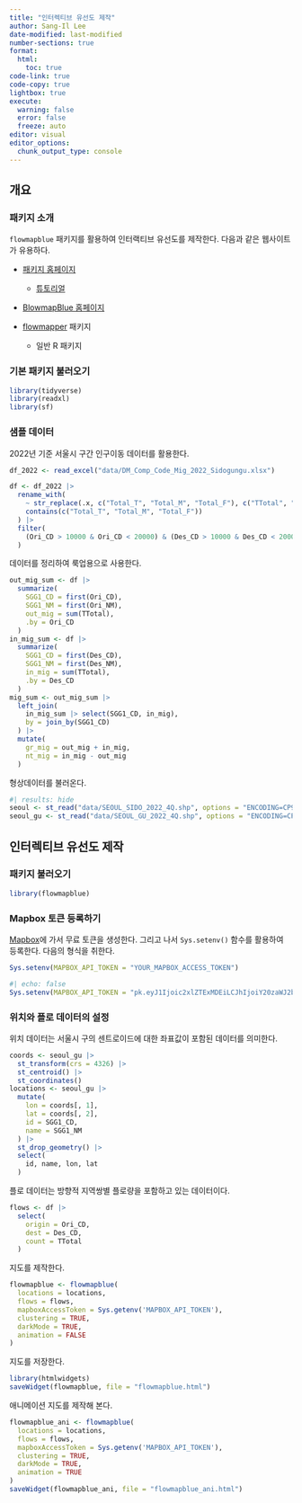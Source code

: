 ```yaml
---
title: "인터렉티브 유선도 제작"
author: Sang-Il Lee
date-modified: last-modified
number-sections: true
format: 
  html: 
    toc: true
code-link: true
code-copy: true
lightbox: true
execute: 
  warning: false
  error: false
  freeze: auto
editor: visual
editor_options: 
  chunk_output_type: console
---
```


## 개요

### 패키지 소개

`flowmapblue` 패키지를 활용하여 인터랙티브 유선도를 제작한다. 다음과 같은 웹사이트가 유용하다.

-   [패키지 홈페이지](https://github.com/FlowmapBlue/flowmapblue.R)

    -   [튜토리얼](https://cran.r-project.org/web/packages/flowmapblue/vignettes/flowmapblue.html)

-   [BlowmapBlue 홈페이지](https://www.flowmap.blue/)

-   [flowmapper](https://github.com/JohMast/flowmapper) 패키지

    -   일반 R 패키지

### 기본 패키지 불러오기

```r
library(tidyverse)
library(readxl)
library(sf)
```

### 샘플 데이터

2022년 기준 서울시 구간 인구이동 데이터를 활용한다.

```r
df_2022 <- read_excel("data/DM_Comp_Code_Mig_2022_Sidogungu.xlsx") 

df <- df_2022 |> 
  rename_with(
    ~ str_replace(.x, c("Total_T", "Total_M", "Total_F"), c("TTotal", "MTotal", "FTotal")),
    contains(c("Total_T", "Total_M", "Total_F"))
  ) |> 
  filter(
    (Ori_CD > 10000 & Ori_CD < 20000) & (Des_CD > 10000 & Des_CD < 20000) 
  )
```

데이터를 정리하여 룩업용으로 사용한다.

```r
out_mig_sum <- df |> 
  summarize(
    SGG1_CD = first(Ori_CD), 
    SGG1_NM = first(Ori_NM),
    out_mig = sum(TTotal),
    .by = Ori_CD
  ) 
in_mig_sum <- df |> 
  summarize(
    SGG1_CD = first(Des_CD), 
    SGG1_NM = first(Des_NM),
    in_mig = sum(TTotal),
    .by = Des_CD
  ) 
mig_sum <- out_mig_sum |> 
  left_join(
    in_mig_sum |> select(SGG1_CD, in_mig), 
    by = join_by(SGG1_CD)
  ) |> 
  mutate(
    gr_mig = out_mig + in_mig, 
    nt_mig = in_mig - out_mig
  )
```

형상데이터를 불러온다.

```r
#| results: hide
seoul <- st_read("data/SEOUL_SIDO_2022_4Q.shp", options = "ENCODING=CP949")
seoul_gu <- st_read("data/SEOUL_GU_2022_4Q.shp", options = "ENCODING=CP949")
```

## 인터렉티브 유선도 제작

### 패키지 불러오기

```r
library(flowmapblue)
```

### Mapbox 토큰 등록하기

[Mapbox](https://account.mapbox.com/)에 가서 무료 토큰을 생성한다. 그리고 나서 `Sys.setenv()` 함수를 활용하여 등록한다. 다음의 형식을 취한다.

```r
Sys.setenv(MAPBOX_API_TOKEN = "YOUR_MAPBOX_ACCESS_TOKEN")
```

```r
#| echo: false
Sys.setenv(MAPBOX_API_TOKEN = "pk.eyJ1Ijoic2xlZTExMDEiLCJhIjoiY20zaWJ2bXp5MGx1ZTJscXg5NWphcG4zaiJ9.QdFkfvzX1YN5baf7oFrxFg")
```

### 위치와 플로 데이터의 설정

위치 데이터는 서울시 구의 센트로이드에 대한 좌표값이 포함된 데이터를 의미한다.

```r
coords <- seoul_gu |> 
  st_transform(crs = 4326) |> 
  st_centroid() |> 
  st_coordinates()
locations <- seoul_gu |> 
  mutate(
    lon = coords[, 1],
    lat = coords[, 2],
    id = SGG1_CD, 
    name = SGG1_NM
  ) |> 
  st_drop_geometry() |> 
  select(
    id, name, lon, lat
  ) 
```

플로 데이터는 방향적 지역쌍별 플로량을 포함하고 있는 데이터이다.

```r
flows <- df |> 
  select(
    origin = Ori_CD,
    dest = Des_CD,
    count = TTotal
  )
```

지도를 제작한다.

```r
flowmapblue <- flowmapblue(
  locations = locations,
  flows = flows,
  mapboxAccessToken = Sys.getenv('MAPBOX_API_TOKEN'),
  clustering = TRUE,
  darkMode = TRUE,
  animation = FALSE
)
```

지도를 저장한다.

```r
library(htmlwidgets)
saveWidget(flowmapblue, file = "flowmapblue.html")
```

애니메이션 지도를 제작해 본다.

```r
flowmapblue_ani <- flowmapblue(
  locations = locations,
  flows = flows,
  mapboxAccessToken = Sys.getenv('MAPBOX_API_TOKEN'),
  clustering = TRUE,
  darkMode = TRUE,
  animation = TRUE
)
saveWidget(flowmapblue_ani, file = "flowmapblue_ani.html")
```
